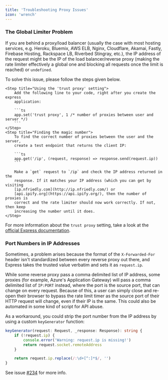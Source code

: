 ```yaml
---
title: 'Troubleshooting Proxy Issues'
icon: 'wrench'
---
```


### The Global Limiter Problem

If you are behind a proxy/load balancer (usually the case with most hosting
services, e.g. Heroku, Bluemix, AWS ELB, Nginx, Cloudflare, Akamai, Fastly,
Firebase Hosting, Rackspace LB, Riverbed Stingray, etc.), the IP address of the
request might be the IP of the load balancer/reverse proxy (making the rate
limiter effectively a global one and blocking all requests once the limit is
reached) or `undefined`.

To solve this issue, please follow the steps given below.

<Steps>

    <Step title="Using the 'trust proxy' setting">
    	Add the following line to your code, right after you create the express
    	application:

    	```ts
    	app.set('trust proxy', 1 /* number of proxies between user and server */)
    	```
    </Step>
    <Step title="Finding the magic number">
    	To find the correct number of proxies between the user and the server,
    	create a test endpoint that returns the client IP:

    	```ts
    	app.get('/ip', (request, response) => response.send(request.ip))
    	```

    	Make a `get` request to `/ip` and check the IP address returned in the
    	response. If it matches your IP address (which you can get by visiting
    	[ip.nfriedly.com](http://ip.nfriedly.com/) or
    	[api.ipify.org](https://api.ipify.org/), then the number of proxies is
    	correct and the rate limiter should now work correctly. If not, then keep
    	increasing the number until it does.
    </Step>

</Steps>

For more information about the `trust proxy` setting, take a look at the
[official Express documentation](https://expressjs.com/en/guide/behind-proxies.html).

### Port Numbers in IP Addresses

Sometimes, a problem arises because the format of the `X-Forwarded-For` header
isn't standardized between every reverse proxy out there, and Express takes the
trusted value verbatim and sets it as `request.ip`.

While some reverse proxy pass a comma delimited list of IP address, some proxies
(for example, Azure's Application Gateway) will pass a comma delimited list of
`IP:PORT` instead, where the port is the source port, that can change on every
request. Because of this, a user can simply close and re-open their browser to
bypass the rate limit timer as the source port of their HTTP request will
change, even if their IP is the same. This could also be automated in some kind
of script for API abuse.

As a workaround, you could strip the port number from the IP address by using a
custom `keyGenerator` function:

```ts
keyGenerator(request: Request, _response: Response): string {
	if (!request.ip) {
		console.error('Warning: request.ip is missing!')
		return request.socket.remoteAddress
	}

	return request.ip.replace(/:\d+[^:]*$/, '')
}
```

See issue [#234](https://github.com/nfriedly/express-rate-limit/issues/234) for
more info.
